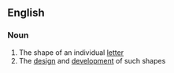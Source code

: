 ==English==

===Noun===
{{wikipedia}}
{{en-noun}}

# The shape of an individual [[letter]]
# The [[design]] and [[development]] of such shapes